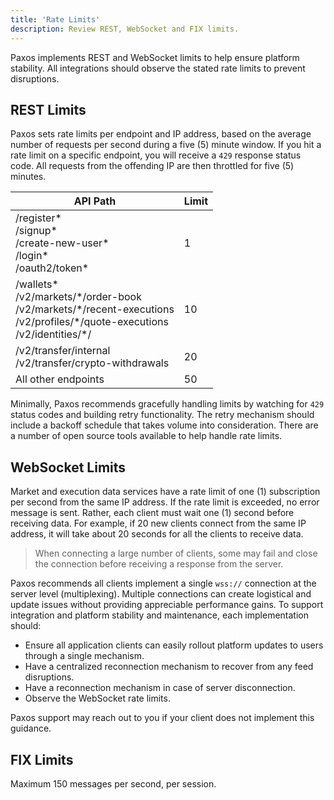```yaml
---
title: 'Rate Limits'
description: Review REST, WebSocket and FIX limits.
---
```



Paxos implements REST and WebSocket limits to help ensure platform stability.
All integrations should observe the stated rate limits to prevent disruptions.

## REST Limits

Paxos sets rate limits per endpoint and IP address, based on the average number of requests per second during a five (5) minute window.
If you hit a rate limit on a specific endpoint, you will receive a `429` response status code. All requests from the offending IP are then throttled for five (5) minutes.

| API Path | Limit |
| --- | --- |
| /register\*<br />/signup\*<br />/create-new-user\*<br />/login\*<br />/oauth2/token\*<br /> | 1 |
| /wallets\*<br />/v2/markets/\*/order-book<br />/v2/markets/\*/recent-executions<br />/v2/profiles/\*/quote-executions<br />/v2/identities/\*/| 10 |
| /v2/transfer/internal<br />/v2/transfer/crypto-withdrawals | 20 |
| All other endpoints | 50 |

Minimally, Paxos recommends gracefully handling limits by watching for `429` status codes and building retry functionality.
The retry mechanism should include a backoff schedule that takes volume into consideration.
There are a number of open source tools available to help handle rate limits.

## WebSocket Limits

Market and execution data services have a rate limit of one (1) subscription per second from the same IP address.
If the rate limit is exceeded, no error message is sent.
Rather, each client must wait one (1) second before receiving data.
For example, if 20 new clients connect from the same IP address, it will take about 20 seconds for all the clients to receive data.

> When connecting a large number of clients, some may fail and close the connection before receiving a response from the server.

Paxos recommends all clients implement a single `wss://` connection at the server level (multiplexing).
Multiple connections can create logistical and update issues without providing appreciable performance gains.
To support integration and platform stability and maintenance, each implementation should:
- Ensure all application clients can easily rollout platform updates to users through a single mechanism.
- Have a centralized reconnection mechanism to recover from any feed disruptions.
- Have a reconnection mechanism in case of server disconnection. 
- Observe the WebSocket rate limits.

Paxos support may reach out to you if your client does not implement this guidance.

## FIX Limits

Maximum 150 messages per second, per session.
